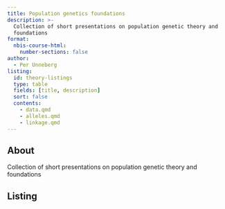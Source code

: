 ```yaml
---
title: Population genetics foundations
description: >-
  Collection of short presentations on population genetic theory and
  foundations
format:
  nbis-course-html:
    number-sections: false
author:
  - Per Unneberg
listing:
  id: theory-listings
  type: table
  fields: [title, description]
  sort: false
  contents:
    - data.qmd
    - alleles.qmd
    - linkage.qmd
---
```


## About

Collection of short presentations on population genetic theory and
foundations

## Listing

::: {#theory-listings}
:::

